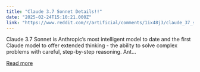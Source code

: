 ```yaml
---
title: "Claude 3.7 Sonnet Details!!"
date: "2025-02-24T15:10:21.000Z"
link: "https://www.reddit.com/r/artificial/comments/1ix48j3/claude_37_sonnet_details/"
---
```


Claude 3.7 Sonnet is Anthropic’s most intelligent model to date and the first Claude model to offer extended thinking - the ability to solve complex problems with careful, step-by-step reasoning.
 Ant...

[Read more](https://www.reddit.com/r/artificial/comments/1ix48j3/claude_37_sonnet_details/)
